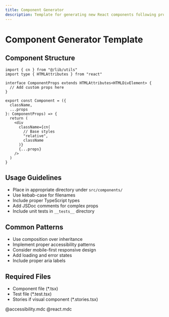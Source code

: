 ```yaml
---
title: Component Generator
description: Template for generating new React components following project standards
---
```


# Component Generator Template

## Component Structure
```tsx
import { cn } from "@/lib/utils"
import type { HTMLAttributes } from "react"

interface ComponentProps extends HTMLAttributes<HTMLDivElement> {
  // Add custom props here
}

export const Component = ({
  className,
  ...props
}: ComponentProps) => {
  return (
    <div
      className={cn(
        // Base styles
        "relative",
        className
      )}
      {...props}
    />
  )
}
```

## Usage Guidelines
- Place in appropriate directory under `src/components/`
- Use kebab-case for filenames
- Include proper TypeScript types
- Add JSDoc comments for complex props
- Include unit tests in `__tests__` directory

## Common Patterns
- Use composition over inheritance
- Implement proper accessibility patterns
- Consider mobile-first responsive design
- Add loading and error states
- Include proper aria labels

## Required Files
- Component file (*.tsx)
- Test file (*.test.tsx)
- Stories if visual component (*.stories.tsx)

@accessibility.mdc
@react.mdc
